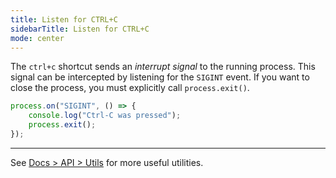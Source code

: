 ```yaml
---
title: Listen for CTRL+C
sidebarTitle: Listen for CTRL+C
mode: center
---
```


The `ctrl+c` shortcut sends an _interrupt signal_ to the running process. This signal can be intercepted by listening for the `SIGINT` event. If you want to close the process, you must explicitly call `process.exit()`.

```ts process.ts icon="/icons/typescript.svg"
process.on("SIGINT", () => {
	console.log("Ctrl-C was pressed");
	process.exit();
});
```

---

See [Docs > API > Utils](https://bun.com/docs/api/utils) for more useful utilities.

